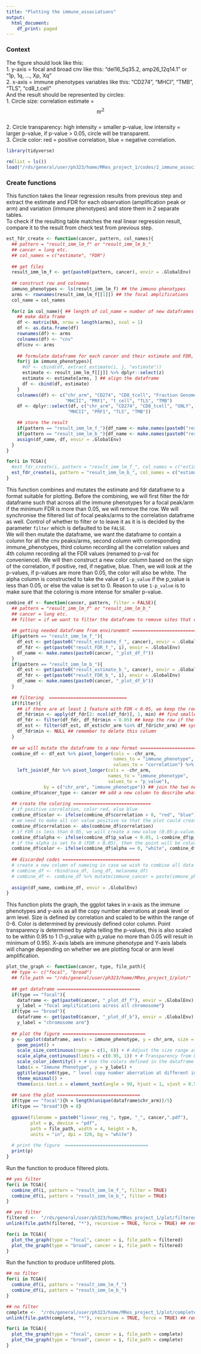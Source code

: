 ```yaml
---
title: "Plotting the immune_associations"
output:
  html_document:
    df_print: paged
---
```

### Context    
The figure should look like this:   
1. y-axis = focal and broad cnv like this: "del16_5q35.2, amp26_12q14.1" or "1p, 1q, ..., Xp, Xq"    
2. x-axis = immune phenotypes variables like this: "CD274", "MHCI", "TMB", "TLS", "cd8_t.cell"     
And the result should be represented by circles:    
1. Circle size: correlation estimate = $$ \pi r^2 $$       
2. Circle transparency: high intensity = smaller p-value, low intensity = larger p-value, if p-value > 0.05, circle will be transparent.   
3. Circle color: red = positive correlation, blue = negative correlation.     
```r
library(tidyverse)
```

```r
rm(list = ls())
load("/rds/general/user/ph323/home/MRes_project_1/codes/2_immune_association/immune_association.RData")
```

### Create functions    

This function takes the linear regression results from previous step and extract the estimate and FDR for each observation (amplification peak or arm) and variation (immune phenotypes) and store them in 2 separate tables.    
To check if the resulting table matches the real linear regression result, compare it to the result from check test from previous step.    
```r
est_fdr_create <- function(cancer, pattern, col_names){
  ## pattern = "result_imm_lm_f" or "result_imm_lm_b_"
  ## cancer = lung etc. 
  ## col_names = c("estimate", "FDR")
  
  ## get files 
  result_imm_lm_f <- get(paste0(pattern, cancer), envir = .GlobalEnv)
  
  ## construct row and colnames 
  immuno_phenotypes <- ls(result_imm_lm_f) ## the immuno phenotypes 
  arms <- rownames(result_imm_lm_f[[1]]) ## the focal amplifications 
  col_name = col_names
  
  for(z in col_name){ ## length of col_name = number of new dataframes = 2 in this case 
    ## make data frame 
    df <- matrix(NA, nrow = length(arms), ncol = 1)
    df <- as.data.frame(df)
    rownames(df) <- arms
    colnames(df) <- "cnv"
    df$cnv <- arms 
    
    ## formulate dataframe for each cancer and their estimate and FDR, 6 df in total 
    for(j in immuno_phenotypes){
      #df <- cbind(df, extract_estimate(i, j, "estimate"))
      estimate <- result_imm_lm_f[[j]] %>% dplyr::select(z)
      estimate <- estimate[arms, ] ## align the dataframe 
      df <- cbind(df, estimate)
    }
    colnames(df) <- c("chr_arm", "CD274", "CD8_tcell", "Fraction Genome Altered", "GNLY", "GZMB", "MHCI", 
                      "MHCII", "PRF1", "t_cell", "TLS", "TMB")
    df <- dplyr::select(df, c("chr_arm", "CD274", "CD8_tcell", "GNLY", "GZMB", "MHCI", 
                       "MHCII", "PRF1", "TLS", "TMB"))

    ## store the result 
    if(pattern == "result_imm_lm_f_"){df_name <- make.names(paste0("result_", z, "_f_", cancer))}
    if(pattern == "result_imm_lm_b_"){df_name <- make.names(paste0("result_", z, "_b_", cancer))}
    assign(df_name, df, envir = .GlobalEnv)
  }
}

for(i in TCGA){
  #est_fdr_create(i, pattern = "result_imm_lm_f_", col_names = c("estimate", "FDR"))
  est_fdr_create(i, pattern = "result_imm_lm_b_", col_names = c("estimate", "FDR"))
}
```

This function combines and mutates the estimate and fdr dataframe to a format suitable for plotting. Before the combining, we will first filter the fdr dataframe such that across all the immune phenotypes for a focal peak/arm if the minimum FDR is more than 0.05, we will remove the row. We will synchronise the filtered list of focal peaks/arms to the correlation dataframe as well. Control of whether to filter or to leave it as it is is decided by the parameter `filter` which is defaulted to be `FALSE`.    
We will then mutate the dataframe, we want the dataframe to contain a column for all the cnv peaks/arms, second column with corresponding immune_phenotypes, third column recording all the correlation values and 4th column recording all the FDR values (renamed to p-val for convenience). We will then construct a new color column based on the sign of the correlation, if positive, red, if negative, blue. Then, we will look at the p-values, if p-values are more than 0.05, the color will also be white. The alpha column is constructed to take the value of `1-p_value` if the p_value is less than 0.05, or else the value is set to 0. Reason to use `1-p_value` is to make sure that the coloring is more intense for smaller p-value.     
```r
combine_df <- function(cancer, pattern, filter = FALSE){
  ## pattern = "result_imm_lm_f" or "result_imm_lm_b_"
  ## cancer = lung etc. 
  ## filter = if we want to filter the dataframe to remove sites that does not have any correlation to any immune phenotype 
  
  ## getting needed dataframe from environemnt ============================= 
  if(pattern == "result_imm_lm_f_"){
    df_est <- get(paste0("result_estimate_f_", cancer), envir = .GlobalEnv)
    df_fdr <- get(paste0("result_FDR_f_", i), envir = .GlobalEnv)
    df_name <- make.names(paste0(cancer, "_plot_df_f"))
  }
  if(pattern == "result_imm_lm_b_"){
    df_est <- get(paste0("result_estimate_b_", cancer), envir = .GlobalEnv)
    df_fdr <- get(paste0("result_FDR_b_", i), envir = .GlobalEnv)
    df_name <- make.names(paste0(cancer, "_plot_df_b"))
  }
  
  ## filtering  ============================= 
  if(filter){
    ## if there are at least 1 feature with FDR < 0.05, we keep the row, else, we remove 
    df_fdr$min <- apply(df_fdr[2: ncol(df_fdr)], 1, min) ## find smallest value across rows, save it to a new col called min 
    df_fdr <- filter(df_fdr, df_fdr$min < 0.05) ## keep the row if the smallest val across row is less than 0.05 
    df_est <- filter(df_est, df_est$chr_arm %in% df_fdr$chr_arm) ## synchronise to the est dataframe as well 
    df_fdr$min <- NULL ## remember to delete this column 
  }
  
  ## we will mutate the dataframe to a new format ============================= 
  combine_df <- df_est %>% pivot_longer(cols = -chr_arm, 
                                        names_to = "immune_phenotype", ## new column to create from 
                                        values_to = "correlation") %>% ## name of the column to create from the data 
    left_join(df_fdr %>% pivot_longer(cols = -chr_arm, 
                                      names_to = "immune_phenotype", 
                                      values_to = "p_value"), 
              by = c("chr_arm", "immune_phenotype")) ## join the two newly created dataframes to original df 
  combine_df$cancer_type <- cancer ## add a new column to describe what the cancer type of this df is. 
  
  ## create the coloring =============================
  # if positive correlation, color red, else blue
  combine_df$color <- ifelse(combine_df$correlation > 0, "red", "blue") 
  # we need to make all cor value positive so that the plot could create size 
  combine_df$correlation <- abs(combine_df$correlation)
  # if FDR is less than 0.05, we will create a new value (0.05-p-value) and store in the alpha column, else, store 0
  combine_df$alpha <- ifelse(combine_df$p_value < 0.05, 1-combine_df$p_value, 0) 
  # if the alpha is set to 0 (FDR > 0.05), then the point will be colored white 
  combine_df$color <- ifelse(combine_df$alpha == 0, "white", combine_df$color) 
  
  ## discarded codes =============================
  # create a new column of nameing in case we wish to combine all data 
  # combine_df <- rbind(ova_df, lung_df, melanoma_df)
  # combine_df <- combine_df %>% mutate(immune_cancer = paste(immune_phenotype, cancer_type, sep = "-"))
  
  assign(df_name, combine_df, envir = .GlobalEnv)
}

```

This function plots the graph, the ggplot takes in x-axis as the immune phenotypes and y-axis as all the copy number aberrations at peak level or arm level. Size is defined by correlation and scaled to be within the range of 0-6. Color is determined by previously defined color column. Point transparency is determined by alpha telling the p-values, this is also scaled to be within 0.95 to 1 (1-p_value with p_value no more than 0.05 will result in minimum of 0.95). X-axis labels are immune phenotype and Y-axis labels will change depending on whether we are plotting focal or arm level amplification.    
```r
plot_the_graph <- function(cancer, type, file_path){
  ## type <- c("focal", "broad")
  ## file_path == "/rds/general/user/ph323/home/MRes_project_1/plot/"
  
  ## get dataframe =============================== 
  if(type == "focal"){
    dataframe <- get(paste0(cancer, "_plot_df_f"), envir = .GlobalEnv)
    y_label = "focal amplifications across all chromosome"}
  if(type == "broad"){
    dataframe <- get(paste0(cancer, "_plot_df_b"), envir = .GlobalEnv)
    y_label = "chromosome arm"}
  
  ## plot the figure ===============================
  p <- ggplot(dataframe, aes(x = immune_phenotype, y = chr_arm, size = correlation, color = color, alpha = alpha)) +
    geom_point() +
    scale_size_continuous(range = c(1, 6)) + # Adjust the size range as needed
    scale_alpha_continuous(limits = c(0.95, 1)) + # Transparency from 0 (fully transparent) to 1 (opaque)
    scale_color_identity() + # Use the colors defined in the dataframe
    labs(x = "Immune Phenotype", y = y_label) +
    ggtitle(paste0(type, " level copy number aberration at different immune phenotype for ", cancer, " cancer")) +
    theme_minimal() +
    theme(axis.text.x = element_text(angle = 90, hjust = 1, vjust = 0.5)) # Rotate x labels for readability
  
  ## save the plot =============================== 
  if(type == "focal"){h = length(unique(dataframe$chr_arm))/5}
  if(type == "broad"){h = 8}
  
  ggsave(filename = paste0("linear_reg_", type, "_", cancer,".pdf"), 
         plot = p, device = "pdf", 
         path = file_path, width = 4, height = h, 
         units = "in", dpi = 320, bg = "white") 
  
  # print the figure  ===============================
  print(p)
}
```



Run the function to produce filtered plots.    
```r
## yes filter 
for(i in TCGA){
  combine_df(i, pattern = "result_imm_lm_f_", filter = TRUE)
  combine_df(i, pattern = "result_imm_lm_b_", filter = TRUE)
}

## yes filter 
filtered <-  "/rds/general/user/ph323/home/MRes_project_1/plot/filtered"
unlink(file.path(filtered, "*"), recursive = TRUE, force = TRUE) ## remove all the files in the directory 

for(i in TCGA){
  plot_the_graph(type = "focal", cancer = i, file_path = filtered)
  plot_the_graph(type = "broad", cancer = i, file_path = filtered)
}
```

Run the function to produce unfiltered plots.   
```r
## no filter 
for(i in TCGA){
  combine_df(i, pattern = "result_imm_lm_f_")
  combine_df(i, pattern = "result_imm_lm_b_")
}

## no filter 
complete <-  "/rds/general/user/ph323/home/MRes_project_1/plot/complete"
unlink(file.path(complete, "*"), recursive = TRUE, force = TRUE) ## remove all the files in the directory 

for(i in TCGA){
  plot_the_graph(type = "focal", cancer = i, file_path = complete)
  plot_the_graph(type = "broad", cancer = i, file_path = complete)
}
```









